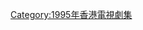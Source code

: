 {{cat year nav
| year = 1995
| cat = 亞視電視劇集
| sortkey = 亞視電視劇集
| article = 亞視電視劇集
| in = 
}}


[[Category:1995年香港電視劇集|Category:1995年香港電視劇集]]